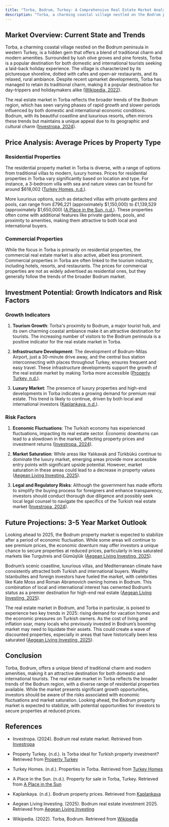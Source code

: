 ```yaml
---
title: "Torba, Bodrum, Turkey: A Comprehensive Real Estate Market Analysis"
description: "Torba, a charming coastal village nestled on the Bodrum peninsula in western Turkey, is a hidden gem that offers a blend of traditional charm and modern amenities. "
---
```


## Market Overview: Current State and Trends

Torba, a charming coastal village nestled on the Bodrum peninsula in western Turkey, is a hidden gem that offers a blend of traditional charm and modern amenities. Surrounded by lush olive groves and pine forests, Torba is a popular destination for both domestic and international tourists seeking a laid-back holiday experience. The village is characterized by its picturesque shoreline, dotted with cafes and open-air restaurants, and its relaxed, rural ambiance. Despite recent upmarket developments, Torba has managed to retain its traditional charm, making it a popular destination for day-trippers and holidaymakers alike ([Wikipedia, 2022](https://en.wikipedia.org/wiki/Torba,_Bodrum)).

The real estate market in Torba reflects the broader trends of the Bodrum region, which has seen varying phases of rapid growth and slower periods influenced by both domestic and international economic conditions. Bodrum, with its beautiful coastline and luxurious resorts, often mirrors these trends but maintains a unique appeal due to its geographic and cultural charm ([Investropa, 2024](https://investropa.com/blogs/news/bodrum-real-estate-market)).

## Price Analysis: Average Prices by Property Type

### Residential Properties

The residential property market in Torba is diverse, with a range of options from traditional villas to modern, luxury homes. Prices for residential properties in Torba vary significantly based on location and type. For instance, a 3-bedroom villa with sea and nature views can be found for around $618,002 ([Turkey Homes, n.d.](https://www.turkeyhomes.com/properties/turkey-location/torba)).

More luxurious options, such as detached villas with private gardens and pools, can range from £796,221 (approximately $1,150,000) to £1,139,529 (approximately $1,650,000) ([A Place in the Sun, n.d.](https://www.aplaceinthesun.com/property/Turkey/Mugla/Bodrum/Torba)). These properties often come with additional features like private gardens, pools, and proximity to amenities, making them attractive to both local and international buyers.

### Commercial Properties

While the focus in Torba is primarily on residential properties, the commercial real estate market is also active, albeit less prominent. Commercial properties in Torba are often linked to the tourism industry, including hotels, resorts, and restaurants. The prices for commercial properties are not as widely advertised as residential ones, but they generally follow the trends of the broader Bodrum market.

## Investment Potential: Growth Indicators and Risk Factors

### Growth Indicators

1. **Tourism Growth**: Torba's proximity to Bodrum, a major tourist hub, and its own charming coastal ambiance make it an attractive destination for tourists. The increasing number of visitors to the Bodrum peninsula is a positive indicator for the real estate market in Torba.

2. **Infrastructure Development**: The development of Bodrum-Milas Airport, just a 30-minute drive away, and the central bus station interconnecting with places throughout Turkey, ensures frequent and easy travel. These infrastructure developments support the growth of the real estate market by making Torba more accessible ([Property Turkey, n.d.](https://www.propertyturkey.com/blog-turkey/is-torba-ideal-for-turkish-property-investment)).

3. **Luxury Market**: The presence of luxury properties and high-end developments in Torba indicates a growing demand for premium real estate. This trend is likely to continue, driven by both local and international investors ([Kaplankaya, n.d.](https://kaplankaya.com/bodrum-property-prices/)).

### Risk Factors

1. **Economic Fluctuations**: The Turkish economy has experienced fluctuations, impacting its real estate sector. Economic downturns can lead to a slowdown in the market, affecting property prices and investment returns ([Investropa, 2024](https://investropa.com/blogs/news/bodrum-real-estate-market)).

2. **Market Saturation**: While areas like Yalıkavak and Türkbükü continue to dominate the luxury market, emerging areas provide more accessible entry points with significant upside potential. However, market saturation in these areas could lead to a decrease in property values ([Aegean Living Investing, 2025](https://aegeanlivinginvesting.com/bodrum-real-estate-investment-2025/)).

3. **Legal and Regulatory Risks**: Although the government has made efforts to simplify the buying process for foreigners and enhance transparency, investors should conduct thorough due diligence and possibly seek local legal counsel to navigate the specifics of the Turkish real estate market ([Investropa, 2024](https://investropa.com/blogs/news/bodrum-real-estate-market)).

## Future Projections: 3-5 Year Market Outlook

Looking ahead to 2025, the Bodrum property market is expected to stabilize after a period of economic fluctuation. While some areas will continue to see premium prices, the economic downturn may offer investors a unique chance to secure properties at reduced prices, particularly in less saturated markets like Turgutreis and Gümüşlük ([Aegean Living Investing, 2025](https://aegeanlivinginvesting.com/bodrum-real-estate-investment-2025/)).

Bodrum’s scenic coastline, luxurious villas, and Mediterranean climate have consistently attracted both Turkish and international buyers. Wealthy Istanbulites and foreign investors have fueled the market, with celebrities like Kate Moss and Roman Abramovich owning homes in Bodrum. This combination of local and international interest has cemented Bodrum’s status as a premier destination for high-end real estate ([Aegean Living Investing, 2025](https://aegeanlivinginvesting.com/bodrum-real-estate-investment-2025/)).

The real estate market in Bodrum, and Torba in particular, is poised to experience two key trends in 2025: rising demand for vacation homes and the economic pressures on Turkish owners. As the cost of living and inflation soar, many locals who previously invested in Bodrum’s booming market may need to liquidate their assets. This could create a wave of discounted properties, especially in areas that have historically been less saturated ([Aegean Living Investing, 2025](https://aegeanlivinginvesting.com/bodrum-real-estate-investment-2025/)).

## Conclusion

Torba, Bodrum, offers a unique blend of traditional charm and modern amenities, making it an attractive destination for both domestic and international tourists. The real estate market in Torba reflects the broader trends of the Bodrum region, with a diverse range of residential properties available. While the market presents significant growth opportunities, investors should be aware of the risks associated with economic fluctuations and market saturation. Looking ahead, the Bodrum property market is expected to stabilize, with potential opportunities for investors to secure properties at reduced prices.

## References

* Investropa. (2024). Bodrum real estate market. Retrieved from [Investropa](https://investropa.com/blogs/news/bodrum-real-estate-market)

* Property Turkey. (n.d.). Is Torba ideal for Turkish property investment? Retrieved from [Property Turkey](https://www.propertyturkey.com/blog-turkey/is-torba-ideal-for-turkish-property-investment)

* Turkey Homes. (n.d.). Properties in Torba. Retrieved from [Turkey Homes](https://www.turkeyhomes.com/properties/turkey-location/torba)

* A Place in the Sun. (n.d.). Property for sale in Torba, Turkey. Retrieved from [A Place in the Sun](https://www.aplaceinthesun.com/property/Turkey/Mugla/Bodrum/Torba)

* Kaplankaya. (n.d.). Bodrum property prices. Retrieved from [Kaplankaya](https://kaplankaya.com/bodrum-property-prices/)

* Aegean Living Investing. (2025). Bodrum real estate investment 2025. Retrieved from [Aegean Living Investing](https://aegeanlivinginvesting.com/bodrum-real-estate-investment-2025/)

* Wikipedia. (2022). Torba, Bodrum. Retrieved from [Wikipedia](https://en.wikipedia.org/wiki/Torba,_Bodrum)